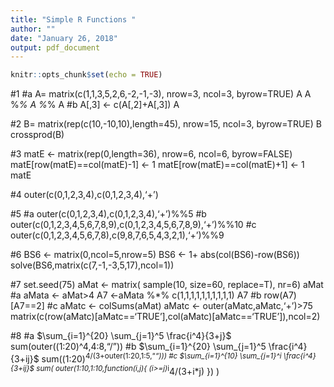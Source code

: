 ```yaml
---
title: "Simple R Functions "
author: ""
date: "January 26, 2018"
output: pdf_document
---
```

  
```r
knitr::opts_chunk$set(echo = TRUE)
```


#1
#a
A= matrix(c(1,1,3,5,2,6,-2,-1,-3), nrow=3, ncol=3, byrow=TRUE)
A
A %*% A %*% A
#b
A[,3] <- c(A[,2]+A[,3])
A

#2
B= matrix(rep(c(10,-10,10),length=45), nrow=15, ncol=3, byrow=TRUE)
B
crossprod(B)

#3
matE <- matrix(rep(0,length=36), nrow=6, ncol=6, byrow=FALSE)
matE[row(matE)==col(matE)-1] <- 1
matE[row(matE)==col(matE)+1] <- 1
matE

#4
outer(c(0,1,2,3,4),c(0,1,2,3,4),'+')

#5
#a
outer(c(0,1,2,3,4),c(0,1,2,3,4),'+')%%5
#b
outer(c(0,1,2,3,4,5,6,7,8,9),c(0,1,2,3,4,5,6,7,8,9),'+')%%10
#c
outer(c(0,1,2,3,4,5,6,7,8),c(9,8,7,6,5,4,3,2,1),'+')%%9

#6
BS6 <- matrix(0,ncol=5,nrow=5)
BS6 <- 1+ abs(col(BS6)-row(BS6))
solve(BS6,matrix(c(7,-1,-3,5,17),ncol=1))

#7
set.seed(75)
aMat <- matrix( sample(10, size=60, replace=T), nr=6)
aMat
#a
aMata <- aMat>4
A7 <-aMata %*% c(1,1,1,1,1,1,1,1,1,1)
A7
#b
row(A7)[A7==2]
#c
aMatc <- colSums(aMat)
aMatc <- outer(aMatc,aMatc,'+')>75
matrix(c(row(aMatc)[aMatc=='TRUE'],col(aMatc)[aMatc=='TRUE']),ncol=2)

#8
#a
$\sum_{i=1}^{20} \sum_{j=1}^5 \frac{i^4}{3+j}$
sum(outer((1:20)^4,4:8,"/"))
#b
$\sum_{i=1}^{20} \sum_{j=1}^5 \frac{i^4}{3+ij}$
sum((1:20)^4/(3+outer(1:20,1:5,"*")))
#c
$\sum_{i=1}^{10} \sum_{j=1}^i \frac{i^4}{3+ij}$
sum( outer(1:10,1:10,function(i,j){ 
(i>=j)*i^4/(3+i*j) 
}) )
